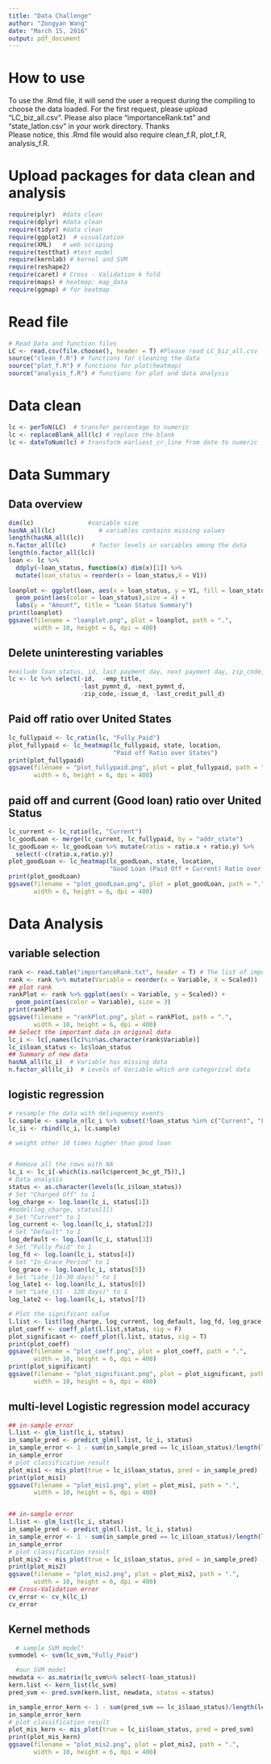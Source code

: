 ```yaml
---
title: "Data Challenge"
author: "Zongyan Wang"
date: "March 15, 2016"
output: pdf_document
---
```

# How to use
To use the .Rmd file, it will send the user a request during the compiling to choose the data loaded. For the first request, please upload "LC\_biz\_all.csv". Please also place "importanceRank.txt" and "state\_latlon.csv" in your work directory. Thanks \
Please notice, this .Rmd file would also require clean\_f.R, plot\_f.R, analysis\_f.R.

# Upload packages for data clean and analysis
```r
require(plyr)  #data clean
require(dplyr) #data clean
require(tidyr) #data clean
require(ggplot2)  # visualzation
require(XML)   # web scriping
require(testthat) #test model
require(kernlab) # kernel and SVM
require(reshape2) 
require(caret) # Cross - Validation k fold
require(maps) # heatmap: map_data
require(ggmap) # for heatmap
```
# Read file
```r
# Read Data and function files
LC <- read.csv(file.choose(), header = T) #Please read LC_biz_all.csv
source("clean_f.R") # functions for cleaning the data
source("plot_f.R") # functions for plot(heatmap)
source("analysis_f.R") # functions for plot and data analysis
```

# Data clean
```r
lc <- perToN(LC)  # transfer percentage to numeric
lc <- replaceBlank_all(lc) # replace the blank
lc <- dateToNum(lc) # transform earliest_cr_line from date to numeric

```

# Data Summary
## Data overview
```r
dim(lc)               #variable size
hasNA_all(lc)            # variables contains missing values
length(hasNA_all(lc))
n.factor_all(lc)       # factor levels in variables among the data
length(n.factor_all(lc))
loan <- lc %>% 
  ddply(~loan_status, function(x) dim(x)[1]) %>%
  mutate(loan_status = reorder(x = loan_status,X = V1))
  
loanplot <- ggplot(loan, aes(x = loan_status, y = V1, fill = loan_status)) +
  geom_point(aes(color = loan_status),size = 4) +
  labs(y = "Amount", title = "Loan Status Summary") 
print(loanplot)
ggsave(filename = "loanplot.png", plot = loanplot, path = ".",  
       width = 10, height = 6, dpi = 400)
```


## Delete uninteresting variables
```r
#exclude loan_status, id, last payment day, next payment day, zip_code, issue_d
lc <- lc %>% select(-id,  -emp_title,
                    -last_pymnt_d, -next_pymnt_d,
                    -zip_code,-issue_d, -last_credit_pull_d)
```

## Paid off ratio over United States
```r
lc_fullypaid <- lc_ratio(lc, "Fully_Paid")
plot_fullypaid <- lc_heatmap(lc_fullypaid, state, location,
                             "Paid off Ratio over States")
print(plot_fullypaid)
ggsave(filename = "plot_fullypaid.png", plot = plot_fullypaid, path = ".",  
       width = 6, height = 6, dpi = 400)
```
## paid off and current (Good loan) ratio over United Status
```r
lc_current <- lc_ratio(lc, "Current")
lc_goodLoan <- merge(lc_current, lc_fullypaid, by = "addr_state")
lc_goodLoan <- lc_goodLoan %>% mutate(ratio = ratio.x + ratio.y) %>%
  select(-c(ratio.x,ratio.y))
plot_goodLoan <- lc_heatmap(lc_goodLoan, state, location,
                            "Good Loan (Paid Off + Current) Ratio over States")
print(plot_goodLoan)
ggsave(filename = "plot_goodLoan.png", plot = plot_goodLoan, path = ".",  
       width = 6, height = 6, dpi = 400)
```

# Data Analysis
## variable selection
```r
rank <- read.table("importanceRank.txt", header = T) # The list of important variables(importanceRank.txt) form GUIDE
rank <- rank %>% mutate(Variable = reorder(x = Variable, X = Scaled))
## plot rank
rankPlot <- rank %>% ggplot(aes(x = Variable, y = Scaled)) +
  geom_point(aes(color = Variable), size = 3)
print(rankPlot)
ggsave(filename = "rankPlot.png", plot = rankPlot, path = ".",  
       width = 10, height = 6, dpi = 400)
## Select the important data in original data
lc_i <- lc[,names(lc)%in%as.character(rank$Variable)]
lc_i$loan_status <- lc$loan_status
## Summary of new data
hasNA_all(lc_i)  # Variable has missing data
n.factor_all(lc_i)  # Levels of Variable which are categorical data
```

## logistic regression
```r
# resample the data with delinquency events
lc.sample <- sample_n(lc_i %>% subset(!loan_status %in% c("Current", "Fully_Paid")), 3000, replace = T)
lc_ii <- rbind(lc_i, lc.sample)

# weight other 10 times higher than good loan


# Remove all the rows with NA
lc_i <- lc_i[-which(is.na(lc$percent_bc_gt_75)),]
# Data analysis
status <- as.character(levels(lc_i$loan_status))
# Set "Charged Off" to 1
log_charge <- log.loan(lc_i, status[1])
#model(log_charge, status[1])
# Set "Current" to 1
log_current <- log.loan(lc_i, status[2])
# Set "Default" to 1
log_default <- log.loan(lc_i, status[3])
# Set "Fully Paid" to 1
log_fd <- log.loan(lc_i, status[4])
# Set "In_Grace_Period" to 1
log_grace <- log.loan(lc_i, status[5])
# Set "Late_(16-30 days)" to 1
log_late1 <- log.loan(lc_i, status[6])
# Set "Late_(31 - 120 days)" to 1
log_late2 <- log.loan(lc_i, status[7])

# Plot the significant value
l.list <- list(log_charge, log_current, log_default, log_fd, log_grace, log_late1, log_late2)
plot_coeff <- coeff_plot(l.list,status, sig = F)
plot_significant <- coeff_plot(l.list, status, sig = T)
print(plot_coeff)
ggsave(filename = "plot_coeff.png", plot = plot_coeff, path = ".",  
       width = 10, height = 6, dpi = 400)
print(plot_significant)
ggsave(filename = "plot_significant.png", plot = plot_significant, path = ".",  
       width = 10, height = 6, dpi = 400)
```
## multi-level Logistic regression model accuracy
```r
## in-sample error
l.list <- glm_list(lc_i, status)
in_sample_pred <- predict_glm(l.list, lc_i, status)
in_sample_error <- 1 - sum(in_sample_pred == lc_i$loan_status)/length(lc_i[,1])
in_sample_error
# plot classification result
plot_mis1 <- mis_plot(true = lc_i$loan_status, pred = in_sample_pred)
print(plot_mis1)
ggsave(filename = "plot_mis1.png", plot = plot_mis1, path = ".",  
       width = 10, height = 6, dpi = 400)


## in-sample error
l.list <- glm_list(lc_i, status)
in_sample_pred <- predict_glm(l.list, lc_i, status)
in_sample_error <- 1 - sum(in_sample_pred == lc_i$loan_status)/length(lc_i[,1])
in_sample_error
# plot classification result
plot_mis2 <- mis_plot(true = lc_i$loan_status, pred = in_sample_pred)
print(plot_mis2)
ggsave(filename = "plot_mis2.png", plot = plot_mis2, path = ".",  
       width = 10, height = 6, dpi = 400)
## Cross-Validation error
cv_error <- cv_k(lc_i)
cv_error

```
## Kernel methods
```r
  

  # sample SVM model"
svmmodel <- svm(lc_svm,"Fully_Paid")

  #our SVM model
newdata <- as.matrix(lc_svm%>% select(-loan_status))
kern.list <- kern_list(lc_svm)
pred_svm <- pred.svm(kern.list, newdata, status = status)

in_sample_error_kern <- 1 - sum(pred_svm == lc_i$loan_status)/length(lc_i[,1])
in_sample_error_kern
# plot classification result
plot_mis_kern <- mis_plot(true = lc_ii$loan_status, pred = pred_svm)
print(plot_mis_kern)
ggsave(filename = "plot_mis2.png", plot = plot_mis2, path = ".",  
       width = 10, height = 6, dpi = 400)


```

